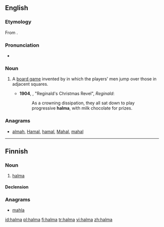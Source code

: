 ==English==
{{wikipedia}}
===Etymology===
From {{etyl|grc|en}} {{term|ἅλμα||tr=halma|lang=grc|leap}}.

===Pronunciation===
*{{a|UK}} {{IPA|/ˈhalmə/}}

===Noun===
{{en-noun}}

# {{board game}} A [[board game]] invented by {{w|George Howard Monks}} in which the players' men jump over those in adjacent squares.
#*'''1904''', {{w|Saki|‘Saki’}}, "Reginald's Christmas Revel", ''Reginald'':
#*:As a crowning dissipation, they all sat down to play progressive '''halma''', with milk chocolate for prizes.

===Anagrams===
* [[almah#English|almah]], [[Hamal#English|Hamal]], [[hamal#English|hamal]], [[Mahal#English|Mahal]], [[mahal#English|mahal]]

----

==Finnish==

===Noun===
{{fi-noun}}

# {{board game|lang=fi}} [[#English|halma]]

====Declension====
{{fi-decl-kala|halm}}

===Anagrams===
* [[mahla#Finnish|mahla]]

[[id:halma]]
[[pl:halma]]
[[fi:halma]]
[[tr:halma]]
[[vi:halma]]
[[zh:halma]]